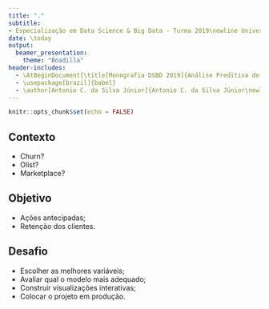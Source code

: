 ```yaml
---
title: "."
subtitle: 
- Especialização em Data Science & Big Data - Turma 2019\newline Universidade Federal do Paraná
date: \today
output: 
  beamer_presentation:
    theme: "Boadilla"
header-includes:
  - \AtBeginDocument{\title[Monografia DSBD 2019]{Análise Preditiva de Churn com Visualização Interativa}}
  - \usepackage[brazil]{babel}
  - \author[Antonio C. da Silva Júnior]{Antonio C. da Silva Júnior\newline Orientador$:$ Prof. Walmes M. Zeviani}
---
```


```r
knitr::opts_chunk$set(echo = FALSE)
```

## Contexto

- Churn?
- Olist?
- Marketplace?

## Objetivo

- Ações antecipadas;
- Retenção dos clientes.

## Desafio

- Escolher as melhores variáveis;
- Avaliar qual o modelo mais adequado;
- Construir visualizações interativas;
- Colocar o projeto em produção.

## \phantom{}

\begin{center}
Fim
\end{center}


